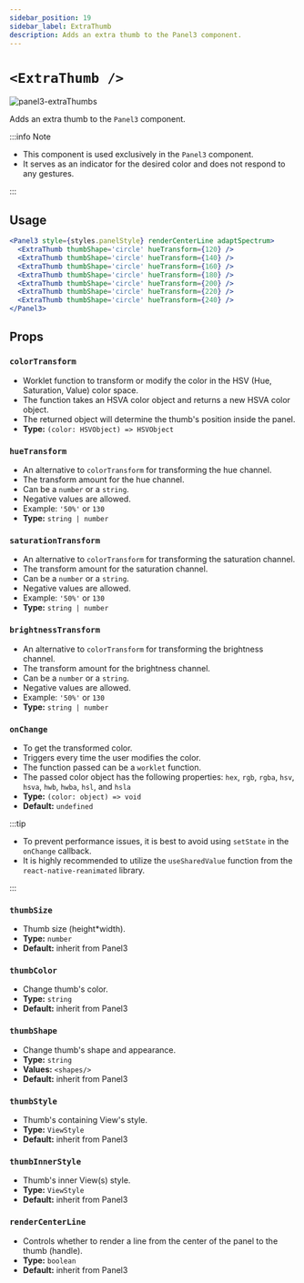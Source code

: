 ```yaml
---
sidebar_position: 19
sidebar_label: ExtraThumb
description: Adds an extra thumb to the Panel3 component.
---
```


# `<ExtraThumb />`

![panel3-extraThumbs](../../../images/panel3-extraThumbs.png)

Adds an extra thumb to the `Panel3` component.

:::info Note

- This component is used exclusively in the `Panel3` component.
- It serves as an indicator for the desired color and does not respond to any gestures.

:::

## Usage

```jsx
<Panel3 style={styles.panelStyle} renderCenterLine adaptSpectrum>
  <ExtraThumb thumbShape='circle' hueTransform={120} />
  <ExtraThumb thumbShape='circle' hueTransform={140} />
  <ExtraThumb thumbShape='circle' hueTransform={160} />
  <ExtraThumb thumbShape='circle' hueTransform={180} />
  <ExtraThumb thumbShape='circle' hueTransform={200} />
  <ExtraThumb thumbShape='circle' hueTransform={220} />
  <ExtraThumb thumbShape='circle' hueTransform={240} />
</Panel3>
```

## Props

### `colorTransform`

- Worklet function to transform or modify the color in the HSV (Hue, Saturation, Value) color space.
- The function takes an HSVA color object and returns a new HSVA color object.
- The returned object will determine the thumb's position inside the panel.
- **Type:** `(color: HSVObject) => HSVObject`

### `hueTransform`

- An alternative to `colorTransform` for transforming the hue channel.
- The transform amount for the hue channel.
- Can be a `number` or a `string`.
- Negative values are allowed.
- Example: `'50%'` or `130`
- **Type:** `string | number`

### `saturationTransform`

- An alternative to `colorTransform` for transforming the saturation channel.
- The transform amount for the saturation channel.
- Can be a `number` or a `string`.
- Negative values are allowed.
- Example: `'50%'` or `130`
- **Type:** `string | number`

### `brightnessTransform`

- An alternative to `colorTransform` for transforming the brightness channel.
- The transform amount for the brightness channel.
- Can be a `number` or a `string`.
- Negative values are allowed.
- Example: `'50%'` or `130`
- **Type:** `string | number`

### `onChange`

- To get the transformed color.
- Triggers every time the user modifies the color.
- The function passed can be a `worklet` function.
- The passed color object has the following properties: `hex`, `rgb`, `rgba`, `hsv`, `hsva`, `hwb`, `hwba`, `hsl`, and `hsla`
- **Type:** `(color: object) => void`
- **Default:** `undefined`

:::tip

- To prevent performance issues, it is best to avoid using `setState` in the `onChange` callback.
- It is highly recommended to utilize the `useSharedValue` function from the `react-native-reanimated` library.

:::

### `thumbSize`

- Thumb size (height\*width).
- **Type:** `number`
- **Default:** inherit from Panel3

### `thumbColor`

- Change thumb's color.
- **Type:** `string`
- **Default:** inherit from Panel3

### `thumbShape`

- Change thumb's shape and appearance.
- **Type:** `string`
- **Values:** `<shapes/>`
- **Default:** inherit from Panel3

### `thumbStyle`

- Thumb's containing View's style.
- **Type:** `ViewStyle`
- **Default:** inherit from Panel3

### `thumbInnerStyle`

- Thumb's inner View(s) style.
- **Type:** `ViewStyle`
- **Default:** inherit from Panel3

### `renderCenterLine`

- Controls whether to render a line from the center of the panel to the thumb (handle).
- **Type:** `boolean`
- **Default:** inherit from Panel3


<RenderThumb />
